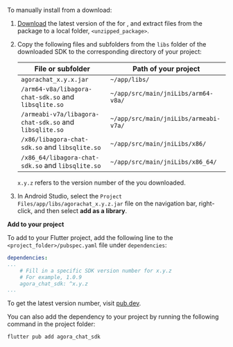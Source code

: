 <PlatformWrapper platform="android">

To manually install <Vpd k="SDK" /> from a download:

1. [Download](/sdks) the latest version of the <Vpd k="SDK"/> for <Vpl k="NAME"/>, and extract files from the package to a local folder, `<unzipped_package>`.

1. Copy the following files and subfolders from the `libs` folder of the downloaded SDK to the corresponding directory of your project:

    | File or subfolder                                      | Path of your project                  |
    | ------------------------------------------------------ | ------------------------------------- |
    | `agorachat_x.y.x.jar`                                  | `~/app/libs/`                         |
    | `/arm64-v8a/libagora-chat-sdk.so` and `libsqlite.so`   | `~/app/src/main/jniLibs/arm64-v8a/`   |
    | `/armeabi-v7a/libagora-chat-sdk.so` and `libsqlite.so` | `~/app/src/main/jniLibs/armeabi-v7a/` |
    | `/x86/libagora-chat-sdk.so` and `libsqlite.so`         | `~/app/src/main/jniLibs/x86/`         |
    | `/x86_64/libagora-chat-sdk.so` and `libsqlite.so`      | `~/app/src/main/jniLibs/x86_64/`      |

    `x.y.z` refers to the version number of the <Vpd k="SDK"/> you downloaded.

1. In Android Studio, select the `Project Files/app/libs/agorachat_x.y.z.jar` file on the navigation bar, right-click, and then select **add as a library**.

</PlatformWrapper>

<PlatformWrapper platform="flutter">

**Add <Vpd k="SDK" /> to your project**

To add <Vpd k="SDK" /> to your Flutter project, add the following line to the `<project_folder>/pubspec.yaml` file under `dependencies`:

```yaml
dependencies:
...
    # Fill in a specific SDK version number for x.y.z
    # For example, 1.0.9
    agora_chat_sdk: ^x.y.z
...
```
To get the latest <Vpl k="NAME" /> <Vpd k="SDK" /> version number, visit [pub.dev](https://pub.dev/packages?q=agora_chat_sdk).

You can also add the <Vpd k="SDK" /> dependency to your project by running the following command in the project folder:

```bash
flutter pub add agora_chat_sdk
```

</PlatformWrapper>